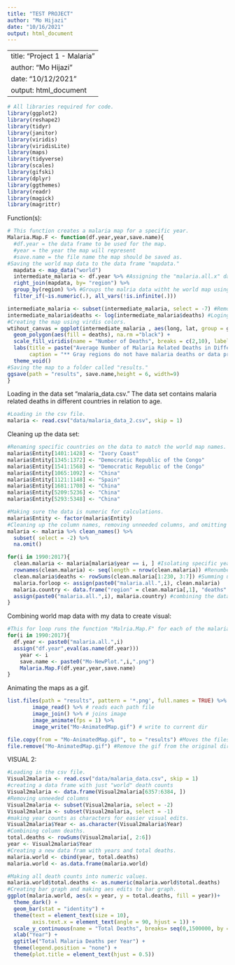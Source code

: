 ```yaml
---
title: "TEST PROJECT"
author: "Mo Hijazi"
date: "10/16/2021"
output: html_document
---
```

---
title: "Project 1 - Malaria"
author: "Mo Hijazi"
date: "10/12/2021"
output: html_document
---
```r
# All libraries required for code.
library(ggplot2)
library(reshape2)
library(tidyr)
library(janitor)
library(viridis)
library(viridisLite)
library(maps)
library(tidyverse)
library(scales)
library(gifski)
library(dplyr)
library(ggthemes)
library(readr)
library(magick)
library(magrittr)
```

Function(s):
```r
# This function creates a malaria map for a specific year.
Malaria.Map.F <- function(df.year,year,save.name){ 
  #df.year = the data frame to be used for the map.
  #year = the year the map will represent
  #save.name = the file name the map should be saved as. 
#Saving the world map data to the data frame "mapdata."
  mapdata <- map_data("world")
  intermediate_malaria <- df.year %>% #Assigning the "malaria.all.x" data frame to "d" which is a intermediate data frame. 
  right_join(mapdata, by= "region") %>%
  group_by(region) %>% #Groups the malria data witht he world map using regions. 
  filter_if(~is.numeric(.), all_vars(!is.infinite(.)))

intermediate_malaria <- subset(intermediate_malaria, select = -7) #Removing unneeded columns.
intermediate_malaria$deaths <- log(intermediate_malaria$deaths) #Loging all deaths to create a better visual representation. 
#Creating the map using virdis colors.
wtihout_canvas = ggplot(intermediate_malaria , aes(long, lat, group = group)) +
  geom_polygon(aes(fill = deaths), na.rm ="black") + 
  scale_fill_viridis(name = "Number of Deaths", breaks = c(2,10), labels = c("Low death rates", "High death rates"), limits = c(0,12)) +
  labs(title = paste("Average Number of Malaria Related Deaths in Different Countries (Year:",year,")"),
       caption = "** Gray regions do not have malaria deaths or data pretaining to number of malaria deaths **") +
  theme_void()
#Saving the map to a folder called "results."
ggsave(path = "results", save.name,height = 6, width=9) 
}

```

Loading in the data set "malaria_data.csv." The data set contains malaria related deaths in different countries in relation to age. 
```r
#Loading in the csv file. 
malaria <- read.csv("data/malaria_data_2.csv", skip = 1)
```

Cleaning up the data set: 
```r
#Renaming specific countries on the data to match the world map names.
malaria$Entity[1401:1428] <- "Ivory Coast"
malaria$Entity[1345:1372] <- "Democratic Republic of the Congo"
malaria$Entity[1541:1568] <- "Democratic Republic of the Congo"
malaria$Entity[1065:1092] <- "China"
malaria$Entity[1121:1148] <- "Spain"
malaria$Entity[1681:1708] <- "China"
malaria$Entity[5209:5236] <- "China"
malaria$Entity[5293:5348] <- "China"

#Making sure the data is numeric for calculations.
malaria$Entity <- factor(malaria$Entity) 
#Cleaning up the column names, removing unneeded columns, and omitting any NA values.
malaria <- malaria %>% clean_names() %>%
  subset( select = -2) %>% 
  na.omit()

for(i in 1990:2017){
  clean.malaria <- malaria[malaria$year == i, ] #Isolating specific year
  rownames(clean.malaria) <- seq(length = nrow(clean.malaria)) #Renumbering rows
  clean.malaria$deaths <- rowSums(clean.malaria[1:230, 3:7]) #Summing up the columns for each country. 
  malaria.forloop <- assign(paste0("malaria.all.",i), clean.malaria) 
  malaria.country <- data.frame("region" = clean.malaria[,1], "deaths" = malaria.forloop$deaths) 
  assign(paste0("malaria.all.",i), malaria.country) #combining the data with a df of countries.
}
```

Combining world map data with my data to create visual:
```r
#This for loop runs the function "Malria.Map.F" for each of the malaria data frames to create a map for each year.
for(i in 1990:2017){
  df.year <- paste0("malaria.all.",i)
  assign("df.year",eval(as.name(df.year)))
    year <- i
    save.name <- paste0("Mo-NewPlot.",i,".png")
    Malaria.Map.F(df.year,year,save.name)
}
```

Animating the maps as a gif. 
```r
list.files(path = "results", pattern = '*.png', full.names = TRUE) %>% 
        image_read() %>% # reads each path file
        image_join() %>% # joins image
        image_animate(fps = 1) %>% 
        image_write("Mo-AnimatedMap.gif") # write to current dir

file.copy(from = "Mo-AnimatedMap.gif", to = "results") #Moves the files to results folder.
file.remove("Mo-AnimatedMap.gif") #Remove the gif from the original directory. 
```

VISUAL 2:
```r
#Loading in the csv file. 
Visual2malaria <- read.csv("data/malaria_data.csv", skip = 1)
#creating a data frame with just "world" death counts
Visual2malaria <- data.frame(Visual2malaria[6357:6384, ]) 
#Removing unneeded columns
Visual2malaria <- subset(Visual2malaria, select = -2)
Visual2malaria <- subset(Visual2malaria, select = -1)
#making year counts as characters for easier visual edits. 
Visual2malaria$Year <- as.character(Visual2malaria$Year)
#Combining column deaths. 
total.deaths <- rowSums(Visual2malaria[, 2:6])
year <- Visual2malaria$Year
#Creating a new data fram with years and total deaths.
malaria.world <- cbind(year, total.deaths)
malaria.world <- as.data.frame(malaria.world)
```

```r
#Making all death counts into numeric values.
malaria.world$total.deaths <- as.numeric(malaria.world$total.deaths)
#Creating bar graph and making aes edits to bar graph.
ggplot(malaria.world, aes(x = year, y = total.deaths, fill = year))+
  theme_dark() +
  geom_bar(stat = "identity") + 
  theme(text = element_text(size = 10),
        axis.text.x = element_text(angle = 90, hjust = 1)) +
  scale_y_continuous(name = "Total Deaths", breaks= seq(0,1500000, by = 100000), labels = comma, expand = c(0, 0))+
  xlab("Year") +
  ggtitle("Total Malaria Deaths per Year") +
  theme(legend.position = "none") + 
  theme(plot.title = element_text(hjust = 0.5))
```